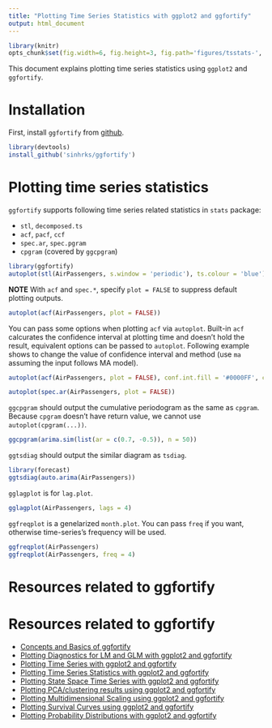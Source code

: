 ```yaml
---
title: "Plotting Time Series Statistics with ggplot2 and ggfortify"
output: html_document
---
```


```r
library(knitr)
opts_chunk$set(fig.width=6, fig.height=3, fig.path='figures/tsstats-', warning=FALSE)
```

This document explains plotting time series statistics using `ggplot2` and `ggfortify`. 

# Installation

First, install `ggfortify` from [github](https://github.com/sinhrks/ggfortify).

```r
library(devtools)
install_github('sinhrks/ggfortify')
```

# Plotting time series statistics

`ggfortify` supports following time series related statistics in `stats` package:

* `stl`, `decomposed.ts`
* `acf`, `pacf`, `ccf`
* `spec.ar`, `spec.pgram`
* `cpgram` (covered by `ggcpgram`) 

```r
library(ggfortify)
autoplot(stl(AirPassengers, s.window = 'periodic'), ts.colour = 'blue')
```

**NOTE** With `acf` and `spec.*`, specify `plot = FALSE` to suppress default plotting outputs.

```r
autoplot(acf(AirPassengers, plot = FALSE))
```

You can pass some options when plotting `acf` via `autoplot`. Built-in `acf` calcurates the confidence interval at plotting time and doesn't hold the result, equivalent options can be passed to `autoplot`. Following example shows to change the value of confidence interval and method (use `ma` assuming the input follows MA model).

```r
autoplot(acf(AirPassengers, plot = FALSE), conf.int.fill = '#0000FF', conf.int.value = 0.8, conf.int.type = 'ma')
```


```r
autoplot(spec.ar(AirPassengers, plot = FALSE))
```

`ggcpgram` should output the cumulative periodogram as the same as `cpgram`. Because `cpgram` doesn't have return value, we cannot use `autoplot(cpgram(...))`.

```r
ggcpgram(arima.sim(list(ar = c(0.7, -0.5)), n = 50))
```

`ggtsdiag` should output the similar diagram as `tsdiag`.

```r
library(forecast)
ggtsdiag(auto.arima(AirPassengers))
```

`gglagplot` is for `lag.plot`.

```r
gglagplot(AirPassengers, lags = 4)
```

`ggfreqplot` is a genelarized `month.plot`. You can pass `freq` if you want, otherwise time-series's frequency will be used.

```r
ggfreqplot(AirPassengers)
ggfreqplot(AirPassengers, freq = 4)
```

# Resources related to ggfortify

# Resources related to ggfortify

* [Concepts and Basics of ggfortify](http://rpubs.com/sinhrks/basics)
* [Plotting Diagnostics for LM and GLM with ggplot2 and ggfortify](http://rpubs.com/sinhrks/plot_lm)
* [Plotting Time Series with ggplot2 and ggfortify](http://rpubs.com/sinhrks/plot_ts)
* [Plotting Time Series Statistics with ggplot2 and ggfortify](http://rpubs.com/sinhrks/plot_tsstats)
* [Plotting State Space Time Series with ggplot2 and ggfortify](http://rpubs.com/sinhrks/plot_ts_dlm)
* [Plotting PCA/clustering results using ggplot2 and ggfortify](http://rpubs.com/sinhrks/plot_pca)
* [Plotting Multidimensional Scaling using ggplot2 and ggfortify](http://rpubs.com/sinhrks/plot_mds)
* [Plotting Survival Curves using ggplot2 and ggfortify](http://rpubs.com/sinhrks/plot_surv)
* [Plotting Probability Distributions with ggplot2 and ggfortify](http://rpubs.com/sinhrks/plot_dist)
 
 　
